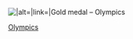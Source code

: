 [[File:Gold medal.svg|{{{size|16px}}}|alt={{{alt|Gold}}}|link={{{link|}}}|Gold medal – Olympics]]<noinclude>

[[Category:Medal icon templates|Olympics]]
</noinclude>